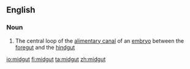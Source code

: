 ==English==

===Noun===
{{wikipedia}}
{{en-noun}}

# {{context|anatomy|lang=en}} The central loop of the [[alimentary canal]] of an [[embryo]] between the [[foregut]] and the [[hindgut]]

[[io:midgut]]
[[fi:midgut]]
[[ta:midgut]]
[[zh:midgut]]